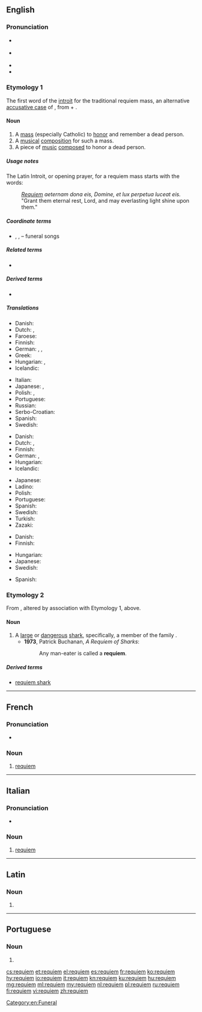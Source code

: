 ==English==
{{was wotd|2009|August|29}}
{{wikipedia}}
===Pronunciation===
*{{a|UK}} {{IPA|/ˈɹɛkwɪəm/|/ˈɹɛkwiɛm/|lang=en}}
* {{a|US}} {{IPA|/ˈɹɛɪkwiəm/|/ˈɹɛkwiəm/|lang=en}}
* {{hyphenation|re|qui|em|lang=en}}
* {{audio|en-us-requiem.ogg|Audio (US)|lang=en}}

===Etymology 1===
{{PIE root|en|kʷyeh₁}}
The first word of the [[introit]] for the traditional requiem mass, an alternative [[accusative case]] of {{etyl|la|en}} {{m|la|requiēs||rest, repose}}, from {{m|la|re-||again}} + {{m|la|quiēs||rest, quiet}}.

====Noun====
{{en-noun}}

# A [[mass]] (especially Catholic) to [[honor]] and remember a dead person.
# A [[musical]] [[composition]] for such a mass.
# A piece of [[music]] [[composed]] to honor a dead person. <!--specifically not religious mourners-->

=====Usage notes=====
The Latin Introit, or opening prayer, for a requiem mass starts with the words:
: ''[[#Latin|Requiem]] aeternam dona eis, Domine, et lux perpetua luceat eis.''
: "Grant them eternal rest, Lord, and may everlasting light shine upon them."

=====Coordinate terms=====
* {{l|en|dirge}}, {{l|en|elegy}}, {{l|en|threnody}} – funeral songs

=====Related terms=====
* {{l|en|requiescat}}

=====Derived terms=====
* {{l|en|requiem mass}}

=====Translations=====
{{trans-top|mass to honor and remember a dead person}}
* Danish: {{t+|da|rekviem|n}}
* Dutch: {{t+|nl|requiem}}, {{t+|nl|dodenmis}}
* Faroese: {{t|fo|sálarmessa|f}}
* Finnish: {{t|fi|sielunmessu}}
* German: {{t+|de|Requiem|n}}, {{t+|de|Totenmesse|f}}, {{t|de|Seelenmesse|f}}
* Greek: {{t+|el|μνημόσυνο|n}}
* Hungarian: {{t+|hu|rekviem}}, {{t|hu|gyászmise}}
* Icelandic: {{t|is|sálumessa|f}}
{{trans-mid}}
* Italian: {{t+|it|requiem}}
* Japanese: {{t|ja|死者のためのミサ|tr=shishano tame no misa}}, {{t|ja|引導|tr=indou}}
* Polish: {{t|pl|rekwiem}}, {{t|pl|msza za zmarłych}}
* Portuguese: {{t+|pt|réquiem|m}}
* Russian: {{t+|ru|ре́квием|m}}
* Serbo-Croatian: {{t|sh|opelo}}
* Spanish: {{t+|es|réquiem|m}}
* Swedish: {{t+|sv|rekviem|n}}
{{trans-bottom}}

{{trans-top|musical composition composed for such a mass}}
* Danish: {{t+|da|rekviem|n}}
* Dutch: {{t+|nl|requiem}}, {{t+|nl|dodenmis}}
* Finnish: {{t+|fi|requiem}}
* German: {{t+|de|Requiem|n}}, {{t+|de|Totenmesse|f}}
* Hungarian: {{t+|hu|rekviem}}
* Icelandic: {{t|is|sálumessa|f}}
{{trans-mid}}
* Japanese: {{t|ja|鎮魂歌|tr=chinkonka}}
* Ladino: {{t|lad|endecha}}
* Polish: {{t+|pl|requiem|n}}
* Portuguese: {{t+|pt|réquiem|m}}
* Spanish: {{t+|es|réquiem|m}}
* Swedish: {{t+|sv|rekviem|n}}
* Turkish: {{t+|tr|ağıt}}
* Zazaki: {{t|zza|hewal}}
{{trans-bottom}}

{{trans-top|piece of music composed to honor a dead person}}
* Danish: {{t+|da|rekviem|n}}
* Finnish: {{t+|fi|requiem}}
{{trans-mid}}
* Hungarian: {{t+|hu|rekviem}}
* Japanese: {{t|ja|鎮魂歌|tr=chinkonka}}
* Swedish: {{t+|sv|rekviem|n}}
{{trans-bottom}}

{{checktrans-top}}
* Spanish: {{t+check|es|réquiem}}
{{trans-bottom}}

===Etymology 2===
From {{etyl|fr|en}} {{term|requin|lang=fr}}, altered by association with Etymology 1, above.

====Noun====
{{en-noun}}

# A [[large]] or [[dangerous]] [[shark]], specifically, {{lb|en|zoology}} a member of the family {{taxlink|Carcharhinidae}}.
#*'''1973''', Patrick Buchanan, ''A Requiem of Sharks'':
#*:Any man-eater is called a '''requiem'''.

=====Derived terms=====
*[[requiem shark]]

[[Category:en:Funeral]]

----

==French==

===Pronunciation===
* {{IPA|/ʁe.kɥi.jɛm/|/ʁe.kwi.jɛm/|lang=fr}}

===Noun===
{{fr-noun|m}}

# [[#English|requiem]]

----

==Italian==

===Pronunciation===
* {{IPA|/ˈrɛkwiˌem/|/ˈrɛkɥem/|lang=it}}

===Noun===
{{head|it|noun|g=m|invariable}}

# [[requiem#English|requiem]]

----

==Latin==

===Noun===
{{la-noun-form|requiēm}}

# {{inflection of|requiēs||acc|s|lang=la}}

----

==Portuguese==

===Noun===
{{pt-noun|m}}

# {{alternative spelling of|réquiem|lang=pt}}

[[cs:requiem]]
[[et:requiem]]
[[el:requiem]]
[[es:requiem]]
[[fr:requiem]]
[[ko:requiem]]
[[hy:requiem]]
[[io:requiem]]
[[it:requiem]]
[[kn:requiem]]
[[ku:requiem]]
[[hu:requiem]]
[[mg:requiem]]
[[ml:requiem]]
[[my:requiem]]
[[nl:requiem]]
[[pl:requiem]]
[[ru:requiem]]
[[fi:requiem]]
[[vi:requiem]]
[[zh:requiem]]